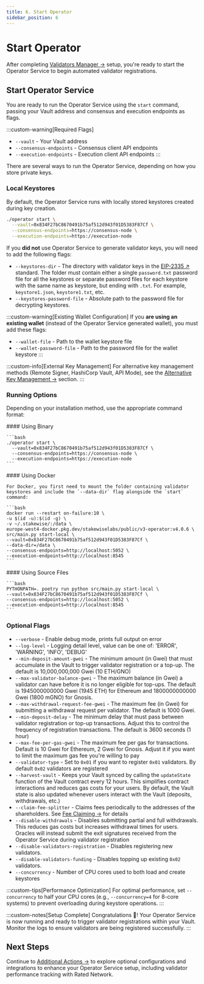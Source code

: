 ```yaml
---
title: 6. Start Operator
sidebar_position: 6
---
```



# Start Operator

After completing [Validators Manager →](validators-manager) setup, you're ready to start the Operator Service to begin automated validator registrations.

## Start Operator Service

You are ready to run the Operator Service using the `start` command, passing your Vault address and consensus and execution endpoints as flags.

:::custom-warning[Required Flags]
- `--vault` - Your Vault address
- `--consensus-endpoints` - Consensus client API endpoints
- `--execution-endpoints` - Execution client API endpoints
:::

There are several ways to run the Operator Service, depending on how you store private keys.

### Local Keystores

By default, the Operator Service runs with locally stored keystores created during key creation.

```bash
./operator start \
  --vault=0x834F27bC8670491b75af512d943f01D5383F87Cf \
  --consensus-endpoints=https://consensus-node \
  --execution-endpoints=https://execution-node
```

If you **did not** use Operator Service to generate validator keys, you will need to add the following flags:

- `--keystores-dir` - The directory with validator keys in the [EIP-2335 ↗](https://eips.ethereum.org/EIPS/eip-2335) standard. The folder must contain either a single `password.txt` password file for all the keystores or separate password files for each keystore with the same name as keystore, but ending with `.txt`. For example, `keystore1.json`, `keystore1.txt`, etc.
- `--keystores-password-file` - Absolute path to the password file for decrypting keystores.

:::custom-warning[Existing Wallet Configuration]
If you **are using an existing wallet** (instead of the Operator Service generated wallet), you must add these flags:

- `--wallet-file` - Path to the wallet keystore file
- `--wallet-password-file` - Path to the password file for the wallet keystore
:::


:::custom-info[External Key Management]
For alternative key management methods (Remote Signer, HashiCorp Vault, API Mode), see the [Alternative Key Management →](./alternative-key-management) section.
:::

### Running Options

Depending on your installation method, use the appropriate command format:

<Tabs groupId="installation-types">
  <TabItem value="binary" label="Binary" default>
    #### Using Binary

    ```bash
    ./operator start \
      --vault=0x834F27bC8670491b75af512d943f01D5383F87Cf \
      --consensus-endpoints=https://consensus-node \
      --execution-endpoints=https://execution-node
    ```
  </TabItem>

  <TabItem value="docker" label="Docker">
    #### Using Docker

    For Docker, you first need to mount the folder containing validator keystores and include the `--data-dir` flag alongside the `start` command:

    ```bash
    docker run --restart on-failure:10 \
    -u $(id -u):$(id -g) \
    -v ~/.stakewise/:/data \
    europe-west4-docker.pkg.dev/stakewiselabs/public/v3-operator:v4.0.6 \
    src/main.py start-local \
    --vault=0x834F27bC8670491b75af512d943f01D5383F87Cf \
    --data-dir=/data \
    --consensus-endpoints=http://localhost:5052 \
    --execution-endpoints=http://localhost:8545
    ```
  </TabItem>

  <TabItem value="source" label="Source Files">
    #### Using Source Files

    ```bash
    PYTHONPATH=. poetry run python src/main.py start-local \
    --vault=0x834F27bC8670491b75af512d943f01D5383F87Cf \
    --consensus-endpoints=http://localhost:5052 \
    --execution-endpoints=http://localhost:8545
    ```
  </TabItem>
</Tabs>

### Optional Flags

- `--verbose` - Enable debug mode, prints full output on error
- `--log-level` - Logging detail level, value can be one of: 'ERROR', 'WARNING', 'INFO', 'DEBUG'
- `--min-deposit-amount-gwei` - The minimum amount (in Gwei) that must accumulate in the Vault to trigger validator registration or a top-up. The default is 10,000,000,000 Gwei (10 ETH/GNO)
- `--max-validator-balance-gwei` - The maximum balance (in Gwei) a validator can have before it is no longer eligible for top-ups. The default is 1945000000000 Gwei (1945 ETH) for Ethereum and 1800000000000 Gwei (1800 mGNO) for Gnosis.
- `--max-withdrawal-request-fee-gwei` - The maximum fee (in Gwei) for submitting a withdrawal request per validator. The default is 1000 Gwei.
- `--min-deposit-delay` - The minimum delay that must pass between validator registration or top-up transactions. Adjust this to control the frequency of registration transactions. The default is 3600 seconds (1 hour)
- `--max-fee-per-gas-gwei` - The maximum fee per gas for transactions. Default is 10 Gwei for Ethereum, 2 Gwei for Gnosis. Adjust it if you want to limit the maximum gas fee you're willing to pay
- `--validator-type` - Set to `0x01` if you want to register `0x01` validators. By default `0x02` validators are registered
- `--harvest-vault` - Keeps your Vault synced by calling the `updateState` function of the Vault contract every 12 hours. This simplifies contract interactions and reduces gas costs for your users. By default, the Vault state is also updated whenever users interact with the Vault (deposits, withdrawals, etc.)
- `--claim-fee-splitter` - Claims fees periodically to the addresses of the shareholders. See [Fee Claiming →](./additional-actions/fee-claiming) for details
- `--disable-withdrawals` - Disables submitting partial and full withdrawals. This reduces gas costs but increases withdrawal times for users. Oracles will instead submit the exit signatures received from the Operator Service during validator registration
- `--disable-validators-registration` - Disables registering new validators.
- `--disable-validators-funding` - Disables topping up existing `0x02` validators.
- `--concurrency` - Number of CPU cores used to both load and create keystores

:::custom-tips[Performance Optimization]
For optimal performance, set `--concurrency` to half your CPU cores (e.g., `--concurrency=4` for 8-core systems) to prevent overloading during keystore operations.
:::

:::custom-notes[Setup Complete]
Congratulations 🎉! Your Operator Service is now running and ready to trigger validator registrations within your Vault. Monitor the logs to ensure validators are being registered successfully.
:::

## Next Steps

Continue to [Additional Actions →](./additional-actions/) to explore optional configurations and integrations to enhance your Operator Service setup, including validator performance tracking with Rated Network.
